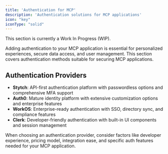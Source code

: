 ```yaml
---
title: 'Authentication for MCP'
description: 'Authentication solutions for MCP applications'
icon: "key"
iconType: "solid"
---
```


<Note>This section is currently a Work In Progress (WIP).</Note>

Adding authentication to your MCP application is essential for personalized experiences, secure data access, and user management. This section covers authentication methods suitable for securing MCP applications.



## <Icon icon="star" iconType="solid" /> Authentication Providers

- <Icon icon="fingerprint" iconType="solid" /> **Stytch**: API-first authentication platform with passwordless options and comprehensive MFA support
- <Icon icon="shield-alt" iconType="solid" /> **Auth0**: Mature identity platform with extensive customization options and enterprise features
- <Icon icon="briefcase" iconType="solid" /> **WorkOS**: Enterprise-ready authentication with SSO, directory sync, and compliance features
- <Icon icon="user-check" iconType="solid" /> **Clerk**: Developer-friendly authentication with built-in UI components and session management

When choosing an authentication provider, consider factors like developer experience, pricing model, integration ease, and specific auth features needed for your MCP application. 